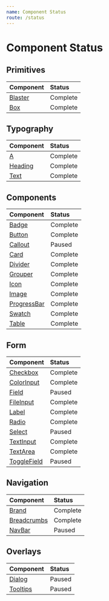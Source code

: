 ```yaml
---
name: Component Status
route: /status
---
```




# Component Status

## Primitives

| Component | Status |
|:----------|:-------|
| [Blaster](/primitives/blaster) | <Badge intent="success">Complete</Badge> |
| [Box](/primitives) | <Badge intent="success">Complete</Badge> |

## Typography

| Component | Status |
|:----------|:-------|
| [A](/typography/a) | <Badge intent="success">Complete</Badge> |
| [Heading](typography/heading) | <Badge intent="success">Complete</Badge> |
| [Text](typography/text) | <Badge intent="success">Complete</Badge> |

## Components

| Component | Status |
|:----------|:-------|
| [Badge](/components/badge) | <Badge intent="success">Complete</Badge> |
| [Button](/components/button) | <Badge intent="success">Complete</Badge> |
| [Callout](/components/callout) | <Badge intent="danger">Paused</Badge> |
| [Card](/components/card) | <Badge intent="success">Complete</Badge> |
| [Divider](/components/divider) | <Badge intent="success">Complete</Badge> |
| [Grouper](/components/grouper) | <Badge intent="success">Complete</Badge> |
| [Icon](/components/icon) | <Badge intent="success">Complete</Badge> |
| [Image](/components/image) | <Badge intent="success">Complete</Badge> |
| [ProgressBar](/components/progressBar) | <Badge intent="success">Complete</Badge> |
| [Swatch](/components/swatch) | <Badge intent="success">Complete</Badge> |
| [Table](/components/table) | <Badge intent="success">Complete</Badge> |

## Form

| Component | Status |
|:----------|:-------|
| [Checkbox](/form/checkbox) | <Badge intent="success">Complete</Badge> |
| [ColorInput](/form/colorInput) | <Badge intent="success">Complete</Badge> |
| [Field](/form/field) | <Badge intent="danger">Paused</Badge> |
| [FileInput](/form/fileInput) | <Badge intent="success">Complete</Badge> |
| [Label](/form/label) | <Badge intent="success">Complete</Badge> |
| [Radio](/form/radio) | <Badge intent="success">Complete</Badge> |
| [Select](/form/select) | <Badge intent="danger">Paused</Badge> |
| [TextInput](/form/textInput) | <Badge intent="success">Complete</Badge> |
| [TextArea](/form/textArea) | <Badge intent="success">Complete</Badge> |
| [ToggleField](/form/toggleField) | <Badge intent="danger">Paused</Badge> |

## Navigation

| Component | Status |
|:----------|:-------|
| [Brand](/navigation/brand) | <Badge intent="success">Complete</Badge> |
| [Breadcrumbs](/navigation/breadcrumbs) | <Badge intent="success">Complete</Badge> |
| [NavBar](/navigation/navBar) | <Badge intent="danger">Paused</Badge> |

## Overlays

| Component | Status |
|:----------|:-------|
| [Dialog](/overlays/dialog) | <Badge intent="danger">Paused</Badge> |
| [Tooltips](/overlays/tooltips) | <Badge intent="danger">Paused</Badge> |

